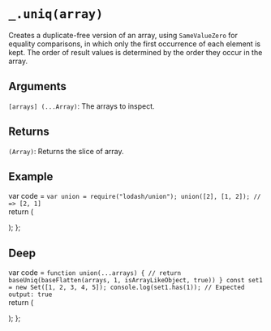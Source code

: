 # `_.uniq(array)`

Creates a duplicate-free version of an array, using `SameValueZero` for equality comparisons, in which only the first occurrence of each element is kept. The order of result values is determined by the order they occur in the array.

## Arguments
`[arrays] (...Array)`: The arrays to inspect.

## Returns
`(Array)`: Returns the slice of array.

## Example


var code =  `var union = require("lodash/union");
union([2], [1, 2]);
// => [2, 1]
`   
  return (
    <div>
      <Embed source={code} />
    </div>
  );
};

<Demo/>

## Deep

var code =  `function union(...arrays) {
  // return baseUniq(baseFlatten(arrays, 1, isArrayLikeObject, true))
}
const set1 = new Set([1, 2, 3, 4, 5]);
console.log(set1.has(1));
// Expected output: true
`   
  return (
    <div>
      <Embed source={code} />
    </div>
  );
};

<DeepDemo/>
